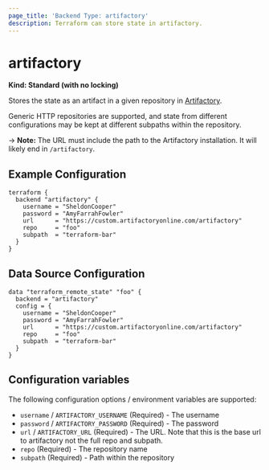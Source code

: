 ```yaml
---
page_title: 'Backend Type: artifactory'
description: Terraform can store state in artifactory.
---
```


# artifactory

**Kind: Standard (with no locking)**

Stores the state as an artifact in a given repository in
[Artifactory](https://www.jfrog.com/artifactory/).

Generic HTTP repositories are supported, and state from different
configurations may be kept at different subpaths within the repository.

-> **Note:** The URL must include the path to the Artifactory installation.
It will likely end in `/artifactory`.

## Example Configuration

```hcl
terraform {
  backend "artifactory" {
    username = "SheldonCooper"
    password = "AmyFarrahFowler"
    url      = "https://custom.artifactoryonline.com/artifactory"
    repo     = "foo"
    subpath  = "terraform-bar"
  }
}
```

## Data Source Configuration

```hcl
data "terraform_remote_state" "foo" {
  backend = "artifactory"
  config = {
    username = "SheldonCooper"
    password = "AmyFarrahFowler"
    url      = "https://custom.artifactoryonline.com/artifactory"
    repo     = "foo"
    subpath  = "terraform-bar"
  }
}
```

## Configuration variables

The following configuration options / environment variables are supported:

 * `username` / `ARTIFACTORY_USERNAME` (Required) - The username
 * `password` / `ARTIFACTORY_PASSWORD` (Required) - The password
 * `url` / `ARTIFACTORY_URL` (Required) - The URL. Note that this is the base url to artifactory not the full repo and subpath.
 * `repo` (Required) - The repository name
 * `subpath` (Required) - Path within the repository
